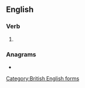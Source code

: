 ==English==

===Verb===
{{head|en|verb form}}

# {{en-past of|hypnotise}}

===Anagrams===
* {{anagrams|en|a=dehinopsty|dinophytes}}

[[Category:British English forms]]